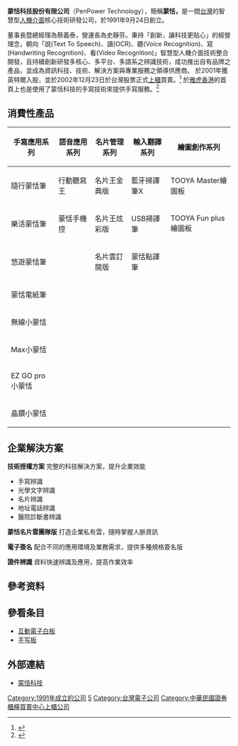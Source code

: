{{Infobox_Company
| company_name = 蒙恬科技股份有限公司
| key_people = [[董事長|董事長]]兼[[總經理|總經理]]：[[蔡義泰|蔡義泰]]
| homepage = [http://www.penpower.com.tw www.penpower.com.tw ]
| revenue = {{decrease}}[[新臺幣|新臺幣]]1.56億元 <small>（2020年）</small>
| capital = [[新臺幣|新臺幣]] 3.2億元
| products = 軟體維護
| industry = [[資訊服務業|資訊服務業]]
| area_served = [[台灣|台灣]]
| location = {{ROC-TW}}<br/>[[新竹市|新竹市]]光復路二段二巷47號7樓
| company_name_en = PenPower Technology
| foundation = 1991年9月4日
| company_slogan = 
| traded_as = {{otc|5211}}<br/>（2001年5月9日上櫃）
| local_code = 86287778
| local_code_name = TW
| trading_name = 蒙恬
| company_type = [[股份有限公司|股份有限公司]]
| company_logo = 
| footnotes = 
}}'''蒙恬科技股份有限公司'''（PenPower Technology），簡稱'''蒙恬，'''是一間[[台灣|台灣]]的智慧型[[人機介面|人機介面]]核心技術研發公司，於1991年9月24日創立。

董事長暨總經理為蔡義泰，營運長為史靜芬。秉持「創新，讓科技更貼心」的經營理念，朝向「說(Text To Speech)、讀(OCR)、聽(Voice Recognition)、寫(Handwriting Recognition)、看(Video Recognition)」智慧型人機介面技術整合開發，且持續創新研發多核心、多平台、多語系之辨識技術，成功推出自有品牌之產品，並成為資訊科技、技術、解決方案與專業服務之領導供應商。
於2001年獲英特爾入股，並於2002年12月23日於台灣股票正式[[柜台买卖|上櫃]]買賣。<ref>{{Cite web |url=http://www.penpower.com.tw/aboutus-company.asp |title=官网介绍 |access-date=2011-09-30 |archive-date=2020-07-03 |archive-url=https://web.archive.org/web/20200703000257/http://www.penpower.com.tw/aboutus-company.asp |dead-url=no }}</ref> 於[[雅虎香港|雅虎香港]]的首頁上也是使用了蒙恬科技的手寫技術來提供手寫服務。<ref>{{Cite web |url=http://www.yahoo.com.hk/ |title=雅虎香港 |access-date=2022-03-04 |archive-date=2009-01-06 |archive-url=https://web.archive.org/web/20090106062417/http://yahoo.com.hk/ |dead-url=no }}</ref>

==消費性產品==

{| class="wikitable"
|-
! '''手寫應用系列''' !! '''語音應用系列''' !! '''名片管理系列''' !! '''輸入翻譯系列''' !! '''繪圖創作系列'''
|-
| 隨行蒙恬筆 || 行動聽寫王 || 名片王金典版 || 藍牙掃譯筆X|| TOOYA Master繪圖板
|-
| 樂活蒙恬筆 || 蒙恬手機控 || 名片王炫彩版 || USB掃譯筆 || TOOYA Fun plus繪圖板
|-
| 悠遊蒙恬筆 ||  || 名片雲訂閱版 || 蒙恬點譯筆 ||
|-
| 蒙恬電紙筆 ||  ||  ||  || 
|-
| 無線小蒙恬 ||  ||  ||  || 
|-
| Max小蒙恬 ||  ||  ||  || 
|-
| EZ GO pro小蒙恬||  ||  ||  || 
|-
| 晶鑽小蒙恬 ||  ||  ||  || 
|}

==企業解決方案==
'''技術授權方案'''
完整的科技解決方案，提升企業效能
*手寫辨識
*光學文字辨識
*名片辨識
*地址電話辨識
*醫院診斷書辨識

'''蒙恬名片雲團隊版'''
打造企業私有雲，隨時掌握人脈資訊


'''電子簽名'''
配合不同的應用環境及業務需求，提供多種規格簽名版


'''證件辨識'''
資料快速辨識及應用，提高作業效率

==參考资料==
{{reflist}}

== 參看条目 ==
* [[互動電子白板|互動電子白板]]
* [[手写板|手写板]]

==外部連結==
{{commonscat|PenPower Technology}}
*[http://www.penpower.com.tw/ 蒙恬科技] {{Wayback|url=http://www.penpower.com.tw/ |date=20210425155911 }}

[[Category:1991年成立的公司|Category:1991年成立的公司]]
[[Category:總部位於新竹市東區的工商業機構|5]]
[[Category:台灣電子公司|Category:台灣電子公司]]
[[Category:中華民國證券櫃檯買賣中心上櫃公司|Category:中華民國證券櫃檯買賣中心上櫃公司]]